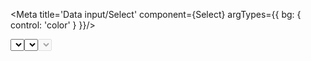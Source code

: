 

<Meta title='Data input/Select' component={Select} argTypes={{ bg: { control: 'color' } }}/>

  <ThemeProvider>
    <Select {...args} />
  </ThemeProvider>
)

# Select

O componente de `Select` é utilizado para que o usuário possa selecionar uma ou mais opções da aplicação.

<Story
  name='Base'
  args={{ name: 'Select', options: optionsSelect, placeholder: 'Selecionar', caption: 'Caption' }}
  parameters={{
    design: {
      type: 'figma',
      url: 'https://www.figma.com/file/O3bKxIcsj2rc1FNIRclJyT/Saturn-System?node-id=242%3A139'
    }
  }}
>
  {SelectControls.bind({})}
</Story>

# Error

Passando a prop de `error` para o `Select`, o usuário pode receber um feedback visível que existe algum ponto a ser alterado na option em questão.

<Canvas>
  <Story
    name='Error'
    parameters={{
      design: {
        type: 'figma',
        url: 'https://www.figma.com/file/O3bKxIcsj2rc1FNIRclJyT/Saturn-System?node-id=242%3A139'
      }
    }}
  >
    <ThemeProvider>
      <Select
        name='Error'
        label='Error'
        options={optionsSelect}
        placeholder='Selecione uma opção'
        error
        caption='Error'
      />
    </ThemeProvider>
  </Story>
</Canvas>

# Disabled

O `Select` pode receber a prop de `disabled`, que desabilita todo o seu uso.

<Canvas>
  <Story
    name='Disabled'
    parameters={{
      design: {
        type: 'figma',
        url: 'https://www.figma.com/file/O3bKxIcsj2rc1FNIRclJyT/Saturn-System?node-id=242%3A139'
      }
    }}
  >
    <ThemeProvider>
      <Select name='disabled' label='Disabled' placeholder='Selecione uma opção' disabled caption='Disabled' />
    </ThemeProvider>
  </Story>
</Canvas>

<ArgsTable of={Select} />
